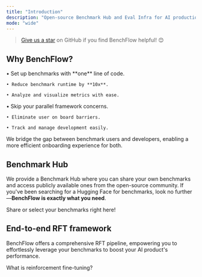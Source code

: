 ```yaml
---
title: "Introduction"
description: "Open-source Benchmark Hub and Eval Infra for AI production and benchmark developers."
mode: "wide"
---
```


> [Give us a star](https://github.com/benchflow-ai/benchflow) on GitHub if you find BenchFlow helpful! 😊

## Why BenchFlow?

<CardGroup cols={2}>
  <Card title="Benchmark Users" icon="users" iconType="regular">
    • Set up benchmarks with **one** line of code.

    • Reduce benchmark runtime by **10x**.

    • Analyze and visualize metrics with ease.
  </Card>

  <Card title="Benchmark Developers" icon="laptop" iconType="regular">
    • Skip your parallel framework concerns.

    • Eliminate user on board barriers.

    • Track and manage development easily.
  </Card>
</CardGroup>

We bridge the gap between benchmark users and developers, enabling a more efficient onboarding experience for both.

## Benchmark Hub

We provide a Benchmark Hub where you can share your own benchmarks and access publicly available ones from the open-source community. If you've been searching for a Hugging Face for benchmarks, look no further—**BenchFlow is exactly what you need**.

<CardGroup cols={1}>
  <Card title="Benchmark Hub" icon="layer-group" href="https://staging.benchflow.ai/dashboard/benchmarks">
    Share or select your benchmarks right here!
  </Card>
</CardGroup>

## End-to-end RFT framework

BenchFlow offers a comprehensive RFT pipeline, empowering you to effortlessly leverage your benchmarks to boost your AI product's performance.

<CardGroup cols={1}>
  <Card title="Reinforcement Fine-Tuning" icon="users" iconType="regular" href="https://staging.benchflow.ai/dashboard/benchmarks">
    What is reinforcement fine-tuning?
  </Card>
</CardGroup>